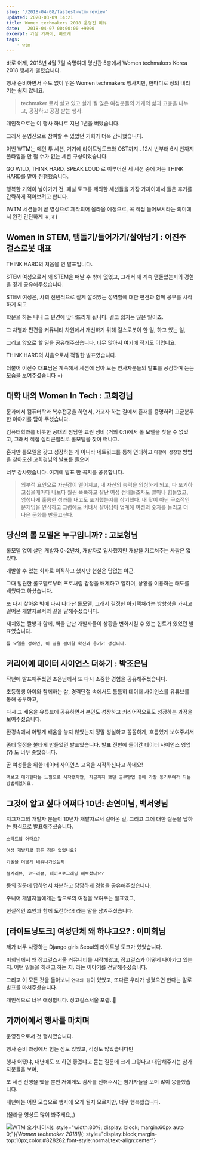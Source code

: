```yaml
---
slug: "/2018-04-08/fastest-wtm-review"
updated: 2020-03-09 14:21
title: Women techmakers 2018 운영진 리뷰
date:   2018-04-07 00:00:00 +9000
excerpt: 가장 가까이, 빠르게
tags: 
    - wtm
---
```


바로 어제, 2018년 4월 7일 숙명여대 명신관 5층에서 Women techmakers Korea 2018 행사가 열렸습니다.

행사 준비하면서 수도 없이 읽은 Women techmakers 행사지만, 한마디로 정의 내리기는 쉽지 않네요.

> techmaker 로서 살고 있고 살게 될 많은 여성분들의 개개의 삶과 고충을 나누고, 공감하고 공감 받는 행사.

개인적으로는 이 행사 하나로 지난 1년을 버텼습니다.

그래서 운영진으로 참여할 수 있었던 기회가 더욱 감사했습니다.

이번 WTM는 메인 투 세션, 거기에 라이트닝토크와 OST까지.. 12시 반부터 6시 반까지 풀타임을 안 뛸 수가 없는 세션 구성이었습니다.

GO WILD, THINK HARD, SPEAK LOUD 로 이루어진 세 세션 중에 저는 THINK HARD를 맡아 진행했습니다.

행복한 기억이 날아가기 전, 패널 토크를 제외한 세션들을 가장 가까이에서 들은 후기를 간략하게 적어보려고 합니다.

(WTM 세션들이 곧 영상으로 제작되어 올라올 예정으로, 꼭 직접 들어보시라는 의미에서 완전 간단하게 ㅎ,ㅎ)


## Women in STEM, 맴돌기/들어가기/살아남기 : 이진주 걸스로봇 대표

THINK HARD의 처음을 연 발표입니다.

STEM 여성으로서 왜 STEM을 떠날 수 밖에 없었고, 그래서 왜 계속 맴돌았는지의 경험을 깊게 공유해주셨습니다.

STEM 여성은, 사회 전반적으로 짙게 깔려있는 성역할에 대한 편견과 함께 공부를 시작하게 되고

학문을 하는 내내 그 편견에 맞닥뜨리게 됩니다. 결코 쉽지는 않은 일이죠.

그 차별과 편견을 커뮤니티 차원에서 개선하기 위해 걸스로봇이 한 일, 하고 있는 일,

그리고 앞으로 할 일을 공유해주셨습니다. 너무 많아서 여기에 적기도 어렵네요.

THINK HARD의 처음으로서 적절한 발표였습니다.

더불어 이진주 대표님은 계속해서 세션에 남아 모든 연사자분들의 발표를 공감하며 듣는 모습을 보여주셨습니다 =)

## 대학 내의 Women In Tech : 고희경님

문과에서 컴퓨터학과 복수전공을 하면서, 가고자 하는 길에서 존재를 증명하려 고군분투한 이야기를 담아 주셨습니다.

컴퓨터학과를 비롯한 공대의 참담한 교원 성비 (거의 0:1)에서 롤 모델을 찾을 수 없었고, 그래서 직접 실리콘밸리로 롤모델을 찾아 떠나고.

혼자만 롤모델을 갖고 성장하는 게 아니라 네트워크를 통해 연대하고 `다같이 성장할` 방법을 찾아오신 고희경님의 발표를 들으며

너무 감사했습니다. 여기에 발표 한 꼭지를 공유합니다.

> 외부적 요인으로 자신감이 떨어지고, 내 자신의 능력을 의심하게 되고, 다 포기하고싶을때마다
> 나보다 훨씬 똑똑하고 잘난 여성 선배들조차도 얼마나 힘들었고,
> 엄청나게 훌륭한 성과를 내고도 포기했는지를 상기했다.
> 내 탓이 아닌 구조적인 문제임을 인식하고 그럼에도 버텨서 살아남아 업계에 여성의 숫자를 늘리고 더 나은 문화를 만들고싶다.

## 당신의 롤 모델은 누구입니까? : 고보형님

롤모델 없이 살던 개발자 0~2년차, 개발자로 입사했지만 개발을 가르쳐주는 사람은 없었다.

개발할 수 있는 회사로 이직하고 했지만 현실은 답없는 야근.

그때 발견한 롤모델로부터 프로처럼 감정을 배제하고 일하며, 상황을 이용하는 태도를 배웠다고 하셨습니다.

또 다시 찾아온 벽에 다시 나타난 롤모델, 그래서 결정한 아키텍쳐라는 방향성을 가지고 걸어온 개발자로서의 길을 말해주셨습니다.

재치있는 짤방과 함께, 벽을 만난 개발자들이 상황을 변화시킬 수 있는 힌트가 있었던 발표였습니다.

`롤 모델을 정하면, 이 길을 걸어갈 확신과 용기가 생깁니다.`

## 커리어에 데이터 사이언스 더하기 : 박조은님

작년에 발표해주셨던 조은님께서 또 다시 소중한 경험을 공유해주셨습니다.

초등학생 아이와 함께하는 삶, 경력단절 속에서도 틈틈히 데이터 사이언스를 유튜브를 통해 공부하고,

다시 그 배움을 유튜브에 공유하면서 본인도 성장하고 커리어적으로도 성장하는 과정을 보여주셨습니다.

환경속에서 어떻게 배움을 놓지 않았는지 정말 성실하고 꼼꼼하게, 흐름있게 보여주셔서

좀더 열정을 불타게 만들었던 발표였습니다. 발표 전반에 들어간 데이터 사이언스 영업(?) 도 너무 좋았습니다.

곧 여성들을 위한 데이터 사이언스 교육을 시작하신다고 하네요!

`벽보고 얘기한다는 느낌으로 시작했지만, 지금까지 했던 공부방법 중에 가장 동기부여가 되는 방법이었어요.`

## 그것이 알고 싶다 어쩌다 10년: 손연미님, 백서영님

지그재그의 개발자 분들이 10년차 개발자로서 걸어온 길, 그리고 그에 대한 질문을 답하는 형식으로 발표해주셨습니다.

`스타트업 어때요?`

`여성 개발자로 힘든 점은 없었나요?`

`기술을 어떻게 배워나가셨는지`

`설계리뷰, 코드리뷰, 페어프로그래밍 해보셨나요?`

등의 질문에 답하면서 차분하고 담담하게 경험을 공유해주셨습니다.

주니어 개발자들에게는 앞으로의 여정을 보여주는 발표였고,

현실적인 조언과 함께 도전하라! 라는 말을 남겨주셨습니다.


## [라이트닝토크] 여성단체 왜 하냐고요? : 이미희님

제가 너무 사랑하는 Django girls Seoul의 라이트닝 토크가 있었습니다.

미희님께서 왜 장고걸스서울 커뮤니티를 시작해왔고, 장고걸스가 어떻게 나아가고 있는지. 어떤 일들을 하려고 하는 지. 라는 이야기를 전달해주셨습니다.

그리고 이 모든 것을 돌아보니 `연대의 힘`이 있었고, 또다른 우리가 생겼으면 한다는 말로 발표를 마쳐주셨습니다.

개인적으로 너무 애정합니다. 장고걸스서울 포렙..🙊


## 가까이에서 행사를 마치며

운영진으로서 첫 행사였습니다.

행사 준비 과정에서 힘든 점도 있었고, 걱정도 많았습니다만

행사 어땠냐, 내년에도 또 하면 좋겠냐고 묻는 질문에 크게 그렇다고 대답해주시는 참가자분들을 보며,

또 세션 진행을 했을 뿐인 저에게도 감사를 전해주시는 참가자들을 보며 많이 뭉클했습니다.

내년에는 어떤 모습으로 행사에 오게 될지 모르지만, 너무 행복했습니다.

(올라올 영상도 많이 봐주세요,,)

![WTM 오가나이저](../img/2018-04-08/organizer-img.jpeg){: style="width:80%; display: block; margin:60px auto 0;"}*[Women techmaker 2018!]*{: style="display:block;margin-top:10px;color:#828282;font-style:normal;text-align:center"}
